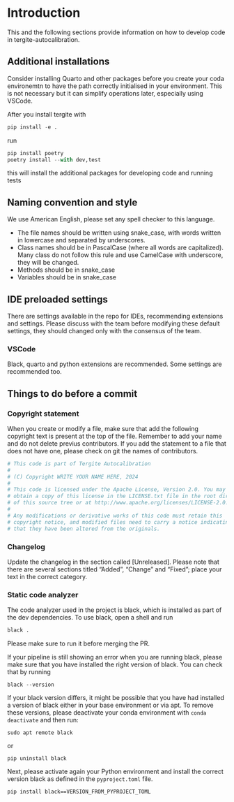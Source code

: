 # Introduction
This and the following sections provide information on how to develop code in tergite-autocalibration. 

## Additional installations
Consider installing Quarto and other packages before you create your coda environemtn to have the path correctly initialised in your environment. This is not necessary but it can simplify operations later, especially using VSCode.

After you install tergite with
```python
pip install -e .
```

run 
```python
pip install poetry
poetry install --with dev,test
```

this will install the additional packages for developing code and running tests

## Naming convention and style
We use American English, please set any spell checker to this language.

- The file names should be written using snake_case, with words written in lowercase and separated by underscores. 
- Class names should be in PascalCase (where all words are capitalized). Many class do not follow this rule and use CamelCase with underscore, they will be changed.
- Methods should be in snake_case
- Variables should be in snake_case 

## IDE preloaded settings
There are settings available in the repo for IDEs, recommending extensions and settings. Please discuss with the team before modifying these default settings, they should changed only with the consensus of the team. 

### VSCode
Black, quarto and python extensions are recommended. Some settings are recommended too.

## Things to do before a commit
### Copyright statement
When you create or modify a file, make sure that add the following copyright text is present at the top of the file.
Remember to add your name and do not delete previus contributors. If you add the statement to a file that does not have one, please check on git the names of contributors.
```python
# This code is part of Tergite Autocalibration
#
# (C) Copyright WRITE YOUR NAME HERE, 2024
#
# This code is licensed under the Apache License, Version 2.0. You may
# obtain a copy of this license in the LICENSE.txt file in the root directory
# of this source tree or at http://www.apache.org/licenses/LICENSE-2.0.
#
# Any modifications or derivative works of this code must retain this
# copyright notice, and modified files need to carry a notice indicating
# that they have been altered from the originals.
``` 
### Changelog
Update the changelog in the section called [Unreleased]. Please note that there are several sections titled "Added", "Change" and "Fixed"; place your text in the correct category.

### Static code analyzer
The code analyzer used in the project is black, which is installed as part of the dev dependencies.
To use black, open a shell and run
```python
black .
```
Please make sure to run it before merging the PR.

If your pipeline is still showing an error when you are running black, please make sure that you have installed the right version of black.
You can check that by running
```
black --version
```
If your black version differs, it might be possible that you have had installed a version of black either in your base environment or via apt.
To remove these versions, please deactivate your conda environment with `conda deactivate` and then run:
```
sudo apt remote black
```
or
```
pip uninstall black
```
Next, please activate again your Python environment and install the correct version black as defined in the `pyproject.toml` file.
```
pip install black==VERSION_FROM_PYPROJECT_TOML
```